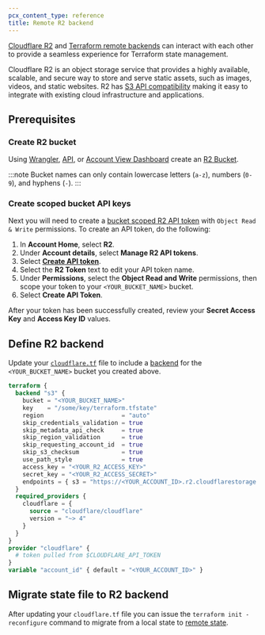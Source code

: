 ```yaml
---
pcx_content_type: reference
title: Remote R2 backend
---
```



[Cloudflare R2](/r2/) and [Terraform remote backends](https://developer.hashicorp.com/terraform/language/settings/backends/remote) can interact with each other to provide a seamless experience for Terraform state management. 

Cloudflare R2 is an object storage service that provides a highly available, scalable, and secure way to store and serve static assets, such as images, videos, and static websites. R2 has [S3 API compatibility](/r2/api/s3/api/) making it easy to integrate with existing cloud infrastructure and applications.

## Prerequisites

### Create R2 bucket

Using [Wrangler](/workers/wrangler/install-and-update/), [API](/api/resources/r2/subresources/buckets/methods/create/), or [Account View Dashboard](https://dash.cloudflare.com/?to=/:account/r2/new) create an [R2 Bucket](/r2/buckets/create-buckets/).

<Render file="create-r2-buckets" />

:::note
Bucket names can only contain lowercase letters (`a-z`), numbers (`0-9`), and hyphens (`-`). 
:::

### Create scoped bucket API keys

Next you will need to create a [bucket scoped R2 API token](/r2/api/s3/tokens/) with `Object Read & Write` permissions. To create an API token, do the following:

1. In **Account Home**, select **R2**.
2. Under **Account details**, select **Manage R2 API tokens**.
3. Select [**Create API token**](https://dash.cloudflare.com/?to=/:account/r2/api-tokens).
4. Select the **R2 Token** text to edit your API token name.
5. Under **Permissions**, select the **Object Read and Write** permissions, then scope your token to your `<YOUR_BUCKET_NAME>` bucket.
6. Select **Create API Token**.

After your token has been successfully created, review your **Secret Access Key** and **Access Key ID** values.

## Define R2 backend

Update your [`cloudflare.tf`](/terraform/tutorial/initialize-terraform/) file to include a [backend](https://developer.hashicorp.com/terraform/language/settings/backends/configuration) for the `<YOUR_BUCKET_NAME>` bucket you created above.

<Render file="v4-code-snippets" />

```tf
terraform {
  backend "s3" {
    bucket = "<YOUR_BUCKET_NAME>"
    key    = "/some/key/terraform.tfstate"
    region                      = "auto"
    skip_credentials_validation = true
    skip_metadata_api_check     = true
    skip_region_validation      = true
    skip_requesting_account_id  = true
    skip_s3_checksum            = true
    use_path_style              = true
    access_key = "<YOUR_R2_ACCESS_KEY>"
    secret_key = "<YOUR_R2_ACCESS_SECRET>"
    endpoints = { s3 = "https://<YOUR_ACCOUNT_ID>.r2.cloudflarestorage.com" }
  }
  required_providers {
    cloudflare = {
      source = "cloudflare/cloudflare"
      version = "~> 4"
    }
  }
}
provider "cloudflare" {
  # token pulled from $CLOUDFLARE_API_TOKEN
}
variable "account_id" { default = "<YOUR_ACCOUNT_ID>" }
```

## Migrate state file to R2 backend

After updating your `cloudflare.tf` file you can issue the `terraform init -reconfigure` command to migrate from a local state to [remote state](https://developer.hashicorp.com/terraform/language/state/remote).